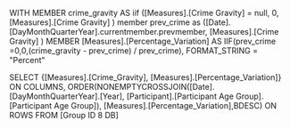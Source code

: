 WITH
  MEMBER crime_gravity AS
   iif ([Measures].[Crime Gravity] = null, 0, [Measures].[Crime Gravity] )
   member prev_crime as
([Date].[DayMonthQuarterYear].currentmember.prevmember, [Measures].[Crime Gravity] )
  MEMBER [Measures].[Percentage_Variation] AS
    IIF(prev_crime =0,0,(crime_gravity - prev_crime) / prev_crime),
    FORMAT_STRING = "Percent"

SELECT
  {[Measures].[Crime_Gravity], [Measures].[Percentage_Variation]} ON COLUMNS,
  ORDER(NONEMPTYCROSSJOIN([Date].[DayMonthQuarterYear].[Year],
      [Participant].[Participant Age Group].[Participant Age Group]), [Measures].[Percentage_Variation],BDESC) ON ROWS
FROM [Group ID 8 DB]

